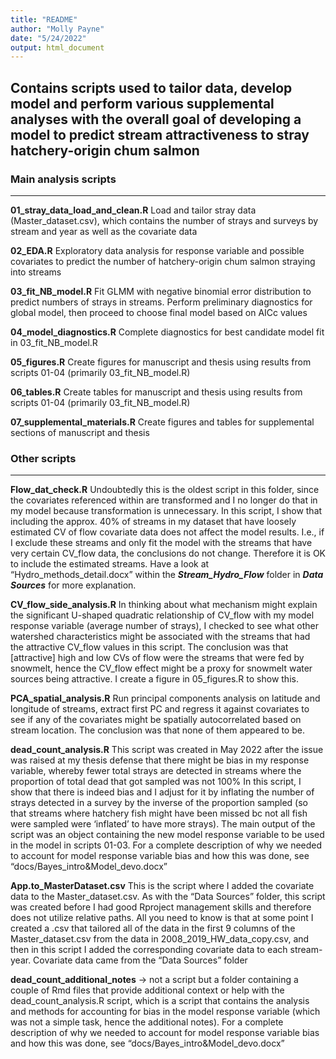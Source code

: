 ```yaml
---
title: "README"
author: "Molly Payne"
date: "5/24/2022"
output: html_document
---
```


## Contains scripts used to tailor data, develop model and perform various supplemental analyses with the overall goal of developing a model to predict stream attractiveness to stray hatchery-origin chum salmon

### Main analysis scripts

____

**01_stray_data_load_and_clean.R** Load and tailor stray data (Master_dataset.csv),   which contains the number of strays and surveys by stream and year as well as the covariate data <br>

**02_EDA.R** Exploratory data analysis for response variable and possible covariates to predict the number of hatchery-origin chum salmon straying into streams <br>

**03_fit_NB_model.R** Fit GLMM with negative binomial error distribution to predict numbers of strays in streams. Perform preliminary diagnostics for global model, then proceed to choose final model based on AICc values <br>

**04_model_diagnostics.R** Complete diagnostics for best candidate model fit in 03_fit_NB_model.R <br>

**05_figures.R** Create figures for manuscript and thesis using results from scripts 01-04 (primarily 03_fit_NB_model.R) <br>

**06_tables.R** Create tables for manuscript and thesis using results from scripts 01-04 (primarily 03_fit_NB_model.R) <br>

**07_supplemental_materials.R** Create figures and tables for supplemental sections of manuscript and thesis



### Other scripts

____
**Flow_dat_check.R** Undoubtedly this is the oldest script in this folder, since the covariates referenced within are transformed and I no longer do that in my model because transformation is unnecessary. In this script, I show that including the approx. 40% of streams in my dataset that have loosely estimated CV of flow covariate data does not affect the model results. I.e., if I exclude these streams and only fit the model with the streams that have very certain CV_flow data, the conclusions do not change. Therefore it is OK to include the estimated streams. Have a look at "Hydro_methods_detail.docx" within the ***Stream_Hydro_Flow*** folder in ***Data Sources*** for more explanation. <br>

**CV_flow_side_analysis.R** In thinking about what mechanism might explain the significant U-shaped quadratic relationship of CV_flow with my model response variable (average number of strays), I checked to see what other watershed characteristics might be associated with the streams that had the attractive CV_flow values in this script. The conclusion was that [attractive] high and low CVs of flow were the streams that were fed by snowmelt, hence the CV_flow effect might be a proxy for snowmelt water sources being attractive. I create a figure in 05_figures.R to show this.   <br>

**PCA_spatial_analysis.R** Run principal components analysis on latitude and longitude of streams, extract first PC and regress it against covariates to see if any of the covariates might be spatially autocorrelated based on stream location. The conclusion was that none of them appeared to be. <br>

**dead_count_analysis.R** This script was created in May 2022 after the issue was raised at my thesis defense that there might be bias in my response variable, whereby fewer total strays are detected in streams where the proportion of total dead that got sampled was not 100% In this script, I show that there is indeed bias and I adjust for it by inflating the number of strays detected in a survey by the inverse of the proportion sampled (so that streams where hatchery fish might have been missed bc not all fish were sampled were 'inflated' to have more strays). The main output of the script was an object containing the new model response variable to be used in the model in scripts 01-03. For a complete description of why we needed to account for model response variable bias and how this was done, see "docs/Bayes_intro&Model_devo.docx" <br>

**App.to_MasterDataset.csv** This is the script where I added the covariate data to the Master_dataset.csv. As with the "Data Sources" folder, this script was created before I had good Rproject management skills and therefore does not utilize relative paths. All you need to know is that at some point I created a .csv that tailored all of the data in the first 9 columns of the Master_dataset.csv from the data in 2008_2019_HW_data_copy.csv, and then in this script I added the corresponding covariate data to each stream-year. Covariate data came from the "Data Sources" folder <br>

**dead_count_additional_notes** -> not a script but a folder containing a couple of Rmd files that provide additional context or help with the dead_count_analysis.R script, which is a script that contains the analysis and methods for accounting for bias in the model response variable (which was not a simple task, hence the additional notes). For a complete description of why we needed to account for model response variable bias and how this was done, see "docs/Bayes_intro&Model_devo.docx" <br>




